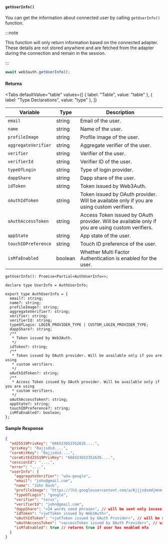 
#### `getUserInfo()`

You can get the information about connected user by calling `getUserInfo()` function.

:::note

This function will only return information based on the connected adapter. These details are not
stored anywhere and are fetched from the adapter during the connection and remain in the session.

:::

```javascript
await web3auth.getUserInfo();
```

#### Returns

<Tabs
  defaultValue="table"
  values={[
    { label: "Table", value: "table" },
    { label: "Type Declarations", value: "type" },
  ]}
>

<TabItem value="table">

| Variable            | Type    | Description                                                                                      |
| ------------------- | ------- | ------------------------------------------------------------------------------------------------ |
| `email`             | string  | Email of the user.                                                                               |
| `name`              | string  | Name of the user.                                                                                |
| `profileImage`      | string  | Profile image of the user.                                                                       |
| `aggregateVerifier` | string  | Aggregate verifier of the user.                                                                  |
| `verifier`          | string  | Verifier of the user.                                                                            |
| `verifierId`        | string  | Verifier ID of the user.                                                                         |
| `typeOfLogin`       | string  | Type of login provider.                                                                          |
| `dappShare`         | string  | Dapp share of the user.                                                                          |
| `idToken`           | string  | Token issued by Web3Auth.                                                                        |
| `oAuthIdToken`      | string  | Token issued by OAuth provider. Will be available only if you are using custom verifiers.        |
| `oAuthAccessToken`  | string  | Access Token issued by OAuth provider. Will be available only if you are using custom verifiers. |
| `appState`          | string  | App state of the user.                                                                           |
| `touchIDPreference` | string  | Touch ID preference of the user.                                                                 |
| `isMfaEnabled`      | boolean | Whether Multi Factor Authentication is enabled for the user.                                     |

</TabItem>

<TabItem value="type">

`getUserInfo(): Promise<Partial<AuthUserInfo>>;`

```tsx
declare type UserInfo = AuthUserInfo;

export type AuthUserInfo = {
  email?: string;
  name?: string;
  profileImage?: string;
  aggregateVerifier?: string;
  verifier: string;
  verifierId: string;
  typeOfLogin: LOGIN_PROVIDER_TYPE | CUSTOM_LOGIN_PROVIDER_TYPE;
  dappShare?: string;
  /**
   * Token issued by Web3Auth.
   */
  idToken?: string;
  /**
   * Token issued by OAuth provider. Will be available only if you are using
   * custom verifiers.
   */
  oAuthIdToken?: string;
  /**
   * Access Token issued by OAuth provider. Will be available only if you are using
   * custom verifiers.
   */
  oAuthAccessToken?: string;
  appState?: string;
  touchIDPreference?: string;
  isMfaEnabled?: boolean;
};
```

</TabItem>
</Tabs>

#### Sample Response

```json
{
  "ed25519PrivKey": "666523652352635....",
  "privKey": "0ajjsdsd....",
  "coreKitKey": "0ajjsdsd....",
  "coreKitEd25519PrivKey": "666523652352635....",
  "sessionId": "....",
  "error": "....",
  "userInfo": {
    "aggregateVerifier": "w3a-google",
    "email": "john@gmail.com",
    "name": "John Dash",
    "profileImage": "https://lh3.googleusercontent.com/a/Ajjjsdsmdjmnm...",
    "typeOfLogin": "google",
    "verifier": "torus",
    "verifierId": "john@gmail.com",
    "dappShare": "<24 words seed phrase>", // will be sent only incase of custom verifiers
    "idToken": "<jwtToken issued by Web3Auth>",
    "oAuthIdToken": "<jwtToken issued by OAuth Provider>", // will be sent only incase of custom verifiers
    "oAuthAccessToken": "<accessToken issued by OAuth Provider>", // will be sent only incase of custom verifiers
    "isMfaEnabled": true // returns true if user has enabled mfa
  }
}
```

